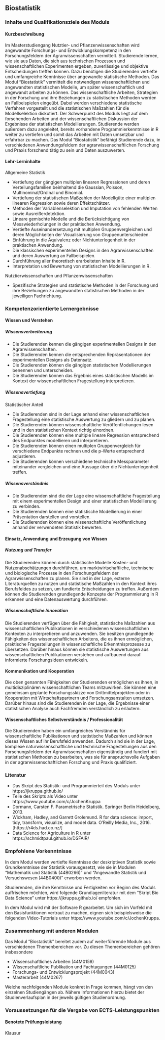 ## Biostatistik {#sec-module-biostatistik}

### Inhalte und Qualifikationsziele des Moduls

#### Kurzbeschreibung

Im Masterstudiengang Nutztier- und Pflanzenwissenschaften wird angewandte Forschungs- und Entwicklungskompetenz in den Forschungsfeldern der Agrarwissenschaften vermittelt. Studierende lernen, wie sie aus Daten, die sich aus technischen Prozessen und wissenschaftlichen Experimenten ergeben, zuverlässige und objektive Entscheidungen treffen können. Dazu benötigen die Studierenden vertiefte und umfangreiche Kenntnisse über angewandte statistische Methoden. Das Modul "Biostatistik" vermittelt die notwendigen wissenschaftlichen und angewandten statistischen Modelle, um später wissenschaftlich und angewandt arbeiten zu können. Das wissenschaftliche Arbeiten, Strategien in der Forschung und ihre Beziehungen zu statistischen Methoden werden an Fallbeispielen eingeübt. Dabei werden verschiedene statistische Verfahren vorgestellt und die statistischen Maßzahlen für die Modellselektion diskutiert. Der Schwerpunkt des Moduls liegt auf dem forschenden Arbeiten und der wissenschaftlichen Diskussion der Ergebnisse der statistischen Modellierungen. Studierende werden außerdem dazu angeleitet, bereits vorhandene Programmierkenntnisse in R weiter zu vertiefen und somit das Arbeiten mit Daten umsetzbar und erfahrbar zu machen. Das Modul "Biostatistik" befähigt Studierende dazu, in verschiedenen Anwendungsfeldern der agrarwissenschaftlichen Forschung und Praxis forschend tätig zu sein und Daten auszuwerten.

#### Lehr-Lerninhalte

Allgemeine Statistik

-   Vertiefung der gängigen multiplen linearen Regressionen und deren Verteilungsfamilien beinhaltend die Gaussian, Poisson, Multinominal/Ordinal und Binomial.
-   Vertiefung der statistischen Maßzahlen der Modellgüte einer multiplen linearen Regression sowie deren Effektschätzer.
-   Methoden der Variablenselektion und Imputation von fehlenden Werten sowie Ausreißerdetektion.
-   Lineare gemischte Modelle und die Berücksichtigung von Messwiederholungen in der praktischen Anwendung.
-   Vertiefte Auseinandersetzung mit multiplen Gruppenvergleichen und deren Möglichkeiten der Visualisierung von Gruppenunterschieden.
-   Einführung in die Äquivalenz oder Nichtunterlegenheit in der praktischen Anwendung.
-   Die klassischen experimentellen Designs in den Agrarwissenschaften und deren Auswertung an Fallbeispielen.
-   Durchführung aller theoretisch erarbeiteten Inhalte in R.
-   Interpretation und Bewertung von statistischen Modellierungen in R.

Nutztierwissenschaften und Pflanzenwissenschaften

-   Spezifische Strategien und statistische Methoden in der Forschung und ihre Beziehungen zu angewandten statistischen Methoden in der jeweiligen Fachrichtung.

### Kompetenzorientierte Lernergebnisse

#### Wissen und Verstehen

##### Wissensverbreiterung

-   Die Studierenden kennen die gängigen experimentellen Designs in den Agrarwissenschaften.
-   Die Studierenden kennen die entsprechenden Repräsentationen der experimentellen Designs als Datensatz.
-   Die Studierenden können die gängigen statistischen Modellierungen benennen und unterscheiden.
-   Die Studierenden können das Ergebnis eines statistischen Modells im Kontext der wissenschaftlichen Fragestellung interpretieren.

##### Wissensvertiefung

Statistischer Anteil

-   Die Studierenden sind in der Lage anhand einer wissenschaftlichen Fragestellung eine statistische Auswertung zu gliedern und zu planen.
-   Die Studierenden können wissenschaftliche Veröffentlichungen lesen und in den statistischen Kontext richtig einordnen.
-   Die Studierenden können eine multiple lineare Regression entsprechend des Endpunktes modellieren und interpretieren.
-   Die Studierenden können einen multiplen Gruppenvergleich für verschiedene Endpunkte rechnen und die p-Werte entsprechend adjustieren.
-   Die Studierenden können verschiedene technische Messparameter miteinander vergleichen und eine Aussage über die Nichtunterlegenheit treffen.

##### Wissensverständnis

-   Die Studierenden sind die der Lage eine wissenschaftliche Fragestellung mit einem experimentellen Design und einer statistischen Modellierung zu verbinden.
-   Die Studierenden können eine statistische Modellierung in einer Präsentation darstellen und vorstellen.
-   Die Studierenden können eine wissenschaftliche Veröffentlichung anhand der verwendeten Statistik bewerten.

#### Einsatz, Anwendung und Erzeugung von Wissen

##### Nutzung und Transfer

Die Studierenden können durch statistische Modelle Kosten- und Nutzenabschätzungen durchführen, um marktwirtschaftliche, technische und biologische Prozesse in den Forschungsfeldern der Agrarwissenschaften zu planen. Sie sind in der Lage, externe Literaturquellen zu nutzen und statistische Maßzahlen in den Kontext ihres Berufsfeldes zu setzen, um fundierte Entscheidungen zu treffen. Außerdem können die Studierenden grundlegende Konzepte der Programmierung in R erkennen und eine Datenauswertung durchführen.

##### Wissenschaftliche Innovation

Die Studierenden verfügen über die Fähigkeit, statistische Maßzahlen aus wissenschaftlichen Publikationen in verschiedenen wissenschaftlichen Kontexten zu interpretieren und anzuwenden. Sie besitzen grundlegende Fähigkeiten des wissenschaftlichen Arbeitens, die es ihnen ermöglichen, praktische Fragestellungen in wissenschaftliche Erkenntnisprozesse zu übersetzen. Darüber hinaus können sie statistische Auswertungen aus wissenschaftlichen Publikationen verstehen und aufbauend darauf informierte Forschungsideen entwickeln.

#### Kommunikation und Kooperation

Die oben genannten Fähigkeiten der Studierenden ermöglichen es ihnen, in multidisziplinären wissenschaftlichen Teams mitzuwirken. Sie können eine gemeinsam geplante Forschungsskizze von Drittmittelprojekten oder in Kooperation mit Wirtschaftspartnern und Forschungsanstalten umsetzen. Darüber hinaus sind die Studierenden in der Lage, die Ergebnisse einer statistischen Analyse auch Fachfremden verständlich zu erläutern.

#### Wissenschaftliches Selbstverständnis / Professionalität

Die Studierenden haben ein umfangreiches Verständnis für wissenschaftliche Publikationen und statistische Maßzahlen und können dieses Wissen auf ihr Berufsfeld anwenden. Dadurch sind sie in der Lage, komplexe naturwissenschaftliche und technische Fragestellungen aus den Forschungsfeldern der Agrarwissenschaften eigenständig und fundiert mit statistischen Methoden zu bearbeiten, was sie für anspruchsvolle Aufgaben in der agrarwissenschaftlichen Forschung und Praxis qualifiziert.

### Literatur

-   Das Skript des Statistik- und Programmierteil des Moduls unter https://jkruppa.github.io/
-   Teile des Skripts als Video unter https://www.youtube.com/c/JochenKruppa
-   Dormann, Carsten F. Parametrische Statistik. Springer Berlin Heidelberg, 2013.
-   Wickham, Hadley, and Garrett Grolemund. R for data science: import, tidy, transform, visualize, and model data. O'Reilly Media, Inc., 2016. \[https://r4ds.had.co.nz/\]
-   Data Science for Agriculture in R unter https://schmidtpaul.github.io/DSFAIR/

### Empfohlene Vorkenntnisse

In dem Modul werden vertiefte Kenntnisse der deskriptiven Statistik sowie Grundkenntnisse der Statistik vorausgesetzt, wie sie in Modulen "Mathematik und Statistik (44B0266)" und "Angewandte Statistik und Versuchswesen (44B0400)" erworben werden.

Studierenden, die ihre Kenntnisse und Fertigkeiten vor Beginn des Moduls auffrischen möchten, wird folgende Grundlagenliteratur mit dem "Skript Bio Data Science" unter https://jkruppa.github.io/ empfohlen.

In dem Modul wird mit der Software R gearbeitet. Um sich im Vorfeld mit den Basisfunktionen vertraut zu machen, eignen sich beispielsweise die folgenden Video-Tutorials unter https://www.youtube.com/c/JochenKruppa.

### Zusammenhang mit anderen Modulen

Das Modul "Biostatistik" bereitet zudem auf weiterführende Module aus verschiedenen Themenbereichen vor. Zu diesen Themenbereichen gehören insbesondere

-   Wissenschaftliches Arbeiten (44M0159)
-   Wissenschaftliche Publikation und Fachtagungen (44M0125)
-   Forschungs- und Entwicklungsprojekt (44M0043)
-   Masterarbeit (44M0267)

Welche nachfolgenden Module konkret in Frage kommen, hängt von den einzelnen Studiengängen ab. Nähere Informationen hierzu bietet der Studienverlaufsplan in der jeweils gültigen Studienordnung.

### Voraussetzungen für die Vergabe von ECTS-Leistungspunkten

#### Benotete Prüfungsleistung

Klausur

